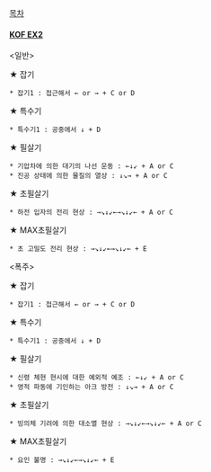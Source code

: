 [[목차]]

==== [[KOF EX2]] ====
<일반>

★ 잡기
 * 잡기1 : 접근해서 ← or → + C or D

★ 특수기
 * 특수기1 : 공중에서 ↓ + D

★ 필살기
 * 기압차에 의한 대기의 나선 운동 : ←↓↙ + A or C
 * 진공 상태에 의한 물질의 열상 : ↓↘→ + A or C

★ 초필살기
 * 하전 입자의 전리 현상 : →↘↓↙←→↘↓↙← + A or C

★ MAX초필살기
 * 초 고밀도 전리 현상 : →↘↓↙←→↘↓↙← + E

<폭주>

★ 잡기
 * 잡기1 : 접근해서 ← or → + C or D

★ 특수기
 * 특수기1 : 공중에서 ↓ + D

★ 필살기
 * 신령 체현 현시에 대한 예외적 예조 : ←↓↙ + A or C
 * 영적 파동에 기인하는 아크 방전 : ↓↘→ + A or C

★ 초필살기
 * 빙의체 기려에 의한 대소멸 현상 : →↘↓↙←→↘↓↙← + A or C

★ MAX초필살기
 * 요인 불명 : →↘↓↙←→↘↓↙← + E
